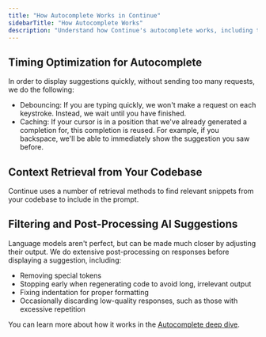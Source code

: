 ```yaml
---
title: "How Autocomplete Works in Continue"
sidebarTitle: "How Autocomplete Works"
description: "Understand how Continue's autocomplete works, including timing optimization, context retrieval from your codebase, and filtering to improve AI code suggestions."
---
```


## Timing Optimization for Autocomplete

In order to display suggestions quickly, without sending too many requests, we do the following:

- Debouncing: If you are typing quickly, we won't make a request on each keystroke. Instead, we wait until you have finished.
- Caching: If your cursor is in a position that we've already generated a completion for, this completion is reused. For example, if you backspace, we'll be able to immediately show the suggestion you saw before.

## Context Retrieval from Your Codebase

Continue uses a number of retrieval methods to find relevant snippets from your codebase to include in the prompt.

## Filtering and Post-Processing AI Suggestions

Language models aren't perfect, but can be made much closer by adjusting their output. We do extensive post-processing on responses before displaying a suggestion, including:

- Removing special tokens
- Stopping early when regenerating code to avoid long, irrelevant output
- Fixing indentation for proper formatting
- Occasionally discarding low-quality responses, such as those with excessive repetition

You can learn more about how it works in the [Autocomplete deep dive](/customization/models#autocomplete).
